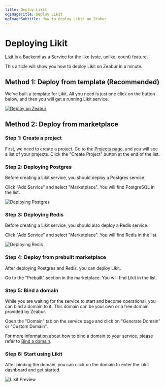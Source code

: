 ```yaml
---
title: Deploy Likit
ogImageTitle: Deploy Likit
ogImageSubtitle: How to deploy Likit on Zeabur
---
```



<WorkingInProgress />

# Deploying Likit

[Likit](https://github.com/CorrectRoadH/Likit) is a Backend as a Service for the like (vote, unlike, count) feature.

This article will show you how to deploy Likit on Zeabur in a minute.

## Method 1: Deploy from template (Recommended)

We've built a template for Likit. All you need is just one click on the button below, and then you will get a running Likit service.

[![Deploy on Zeabur](https://zeabur.com/button.svg)](https://zeabur.com/templates/KZOLHA?referralCode=CorrectRoadH)

## Method 2: Deploy from marketplace

### Step 1: Create a project

First, we need to create a project. Go to the [Projects page](https://dash.zeabur.com/projects), and you will see a list of your projects. Click the "Create Project" button at the end of the list.

### Step 2: Deploying Postgres

Before creating a Likit service, you should deploy a Postgres service.

Click "Add Service" and select "Marketplace". You will find PostgreSQL in the list.

![Deploying Postgres](/marketplace/likit/likit-postgres.png)

### Step 3: Deploying Redis

Before creating a Likit service, you should also deploy a Redis service.

Click "Add Service" and select "Marketplace". You will find Redis in the list.

![Deploying Redis](/marketplace/likit/likit-redis.png)

### Step 4: Deploy from prebuilt marketplace

After deploying Postgres and Redis, you can deploy Likit.

Go to the "Prebuilt" section in the marketplace. You will find Likit in the list.

### Step 5: Bind a domain

While you are waiting for the service to start and become operational, you can bind a domain to it. 
This domain can be your own or a free domain provided by Zeabur.

Open the "Domain" tab on the service page and click on "Generate Domain" or "Custom Domain".

For more information about how to bind a domain to your service, please refer to [Bind a domain](/deploy/domain-binding).

### Step 6: Start using Likit

After binding the domain, you can click on the domain to enter the Likit dashboard and get started.

![Likit Preview](/marketplace/likit/likit.png)
